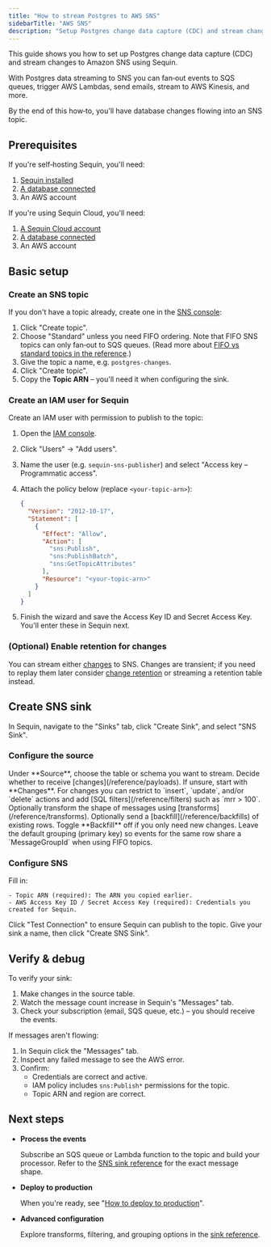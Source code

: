 ```yaml
---
title: "How to stream Postgres to AWS SNS"
sidebarTitle: "AWS SNS"
description: "Setup Postgres change data capture (CDC) and stream changes to Amazon SNS topics with Sequin. Power event-driven architectures, fan‑out to SQS queues, Lambdas, and more."
---
```


This guide shows you how to set up Postgres change data capture (CDC) and stream changes to Amazon SNS using Sequin.

With Postgres data streaming to SNS you can fan‑out events to SQS queues, trigger AWS Lambdas, send emails, stream to AWS Kinesis, and more.

By the end of this how‑to, you'll have database changes flowing into an SNS topic.

## Prerequisites

If you're self‑hosting Sequin, you'll need:

1. [Sequin installed](/running-sequin)
2. [A database connected](/connect-postgres)
3. An AWS account

If you're using Sequin Cloud, you'll need:

1. [A Sequin Cloud account](https://console.sequinstream.com)
2. [A database connected](/connect-postgres)
3. An AWS account

## Basic setup

### Create an SNS topic

If you don't have a topic already, create one in the [SNS console](https://console.aws.amazon.com/sns/v3/home):

1. Click "Create topic".
2. Choose "Standard" unless you need FIFO ordering. Note that FIFO SNS topics can only fan‑out to SQS queues. (Read more about [FIFO vs standard topics in the reference](/reference/sinks/sns#fifo-vs-standard-topics).)
3. Give the topic a name, e.g. `postgres-changes`.
4. Click "Create topic".
5. Copy the **Topic ARN** – you'll need it when configuring the sink.


### Create an IAM user for Sequin

Create an IAM user with permission to publish to the topic:

1. Open the [IAM console](https://console.aws.amazon.com/iam/).
2. Click "Users" → "Add users".
3. Name the user (e.g. `sequin-sns-publisher`) and select "Access key – Programmatic access".
4. Attach the policy below (replace `<your-topic-arn>`):

   ```json
   {
     "Version": "2012-10-17",
     "Statement": [
       {
         "Effect": "Allow",
         "Action": [
           "sns:Publish",
           "sns:PublishBatch",
           "sns:GetTopicAttributes"
         ],
         "Resource": "<your-topic-arn>"
       }
     ]
   }
   ```

5. Finish the wizard and save the Access Key ID and Secret Access Key. You'll enter these in Sequin next.

### (Optional) Enable retention for changes

You can stream either [changes](/reference/payloads) to SNS. Changes are transient; if you need to replay them later consider [change retention](/reference/change-retention) or streaming a retention table instead.

## Create SNS sink

In Sequin, navigate to the "Sinks" tab, click "Create Sink", and select "SNS Sink".

### Configure the source

<Steps>
  <Step title="Select source table or schema">
    Under **Source**, choose the table or schema you want to stream.
  </Step>

  <Step title="Choose message type">
    Decide whether to receive [changes](/reference/payloads). If unsure, start with **Changes**.
  </Step>

  <Step title="Specify filters">
    For changes you can restrict to `insert`, `update`, and/or `delete` actions and add [SQL filters](/reference/filters) such as `mrr > 100`.
  </Step>

  <Step title="Specify transforms">
    Optionally transform the shape of messages using [transforms](/reference/transforms).
  </Step>

  <Step title="Specify backfill">
    Optionally send a [backfill](/reference/backfills) of existing rows. Toggle **Backfill** off if you only need new changes.
  </Step>

  <Step title="Specify message grouping">
    Leave the default grouping (primary key) so events for the same row share a `MessageGroupId` when using FIFO topics.
  </Step>
</Steps>

### Configure SNS

<Steps>
  <Step title="Enter topic details">
    Fill in:

    - Topic ARN (required): The ARN you copied earlier.
    - AWS Access Key ID / Secret Access Key (required): Credentials you created for Sequin.
  </Step>

  <Step title="Test connection">
    Click "Test Connection" to ensure Sequin can publish to the topic.
  </Step>

  <Step title="Create the sink">
    Give your sink a name, then click "Create SNS Sink".
  </Step>
</Steps>

## Verify & debug

To verify your sink:

1. Make changes in the source table.
2. Watch the message count increase in Sequin's "Messages" tab.
3. Check your subscription (email, SQS queue, etc.) – you should receive the events.

If messages aren't flowing:

1. In Sequin click the "Messages" tab.
2. Inspect any failed message to see the AWS error.
3. Confirm:
   - Credentials are correct and active.
   - IAM policy includes `sns:Publish*` permissions for the topic.
   - Topic ARN and region are correct.


## Next steps

- **Process the events**

  Subscribe an SQS queue or Lambda function to the topic and build your processor. Refer to the [SNS sink reference](/reference/sinks/sns) for the exact message shape.

- **Deploy to production**

  When you're ready, see "[How to deploy to production](/how-to/deploy-to-production)".

- **Advanced configuration**

  Explore transforms, filtering, and grouping options in the [sink reference](/reference/sinks/sns).